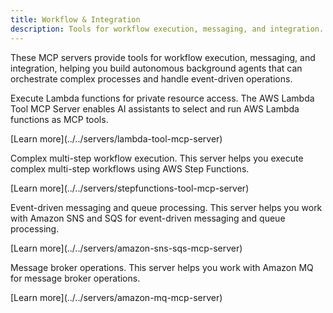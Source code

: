 ```yaml
---
title: Workflow & Integration
description: Tools for workflow execution, messaging, and integration.
---
```



These MCP servers provide tools for workflow execution, messaging, and integration, helping you build autonomous background agents that can orchestrate complex processes and handle event-driven operations.

<CardGrid>
  <Card title="AWS Lambda Tool MCP Server" icon="seti:default">
    <div>
      <p>Execute Lambda functions for private resource access. The AWS Lambda Tool MCP Server enables AI assistants to select and run AWS Lambda functions as MCP tools.</p>
      <p class="tool-details">[Learn more](../../servers/lambda-tool-mcp-server)</p>
      <Badge text="Lambda" size="small"/>
    </div>
  </Card>
  
  <Card title="AWS Step Functions Tool MCP Server" icon="seti:default">
    <div>
      <p>Complex multi-step workflow execution. This server helps you execute complex multi-step workflows using AWS Step Functions.</p>
      <p class="tool-details">[Learn more](../../servers/stepfunctions-tool-mcp-server)</p>
      <Badge text="Step Functions" size="small"/>
    </div>
  </Card>
  
  <Card title="Amazon SNS / SQS MCP Server" icon="right-caret">
    <div>
      <p>Event-driven messaging and queue processing. This server helps you work with Amazon SNS and SQS for event-driven messaging and queue processing.</p>
      <p class="tool-details">[Learn more](../../servers/amazon-sns-sqs-mcp-server)</p>
      <Badge text="Messaging" size="small"/>
    </div>
  </Card>
  
  <Card title="Amazon MQ MCP Server" icon="comment">
    <div>
      <p>Message broker operations. This server helps you work with Amazon MQ for message broker operations.</p>
      <p class="tool-details">[Learn more](../../servers/amazon-mq-mcp-server)</p>
      <Badge text="Message Broker" size="small"/>
    </div>
  </Card>
</CardGrid>

